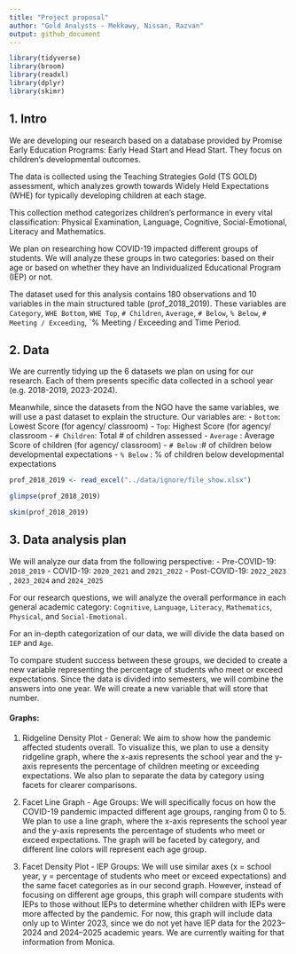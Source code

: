 ```yaml
---
title: "Project proposal"
author: "Gold Analysts - Mekkawy, Nissan, Razvan"
output: github_document
---
```


```r
library(tidyverse)
library(broom)
library(readxl)
library(dplyr)
library(skimr)
```

## 1. Intro 

We are developing our research based on a database provided by Promise Early Education Programs: Early Head Start and Head Start. They focus on children’s developmental outcomes. 

The data is collected using the Teaching Strategies Gold (TS GOLD) assessment, which analyzes growth towards Widely Held Expectations (WHE) for typically developing children at each stage. 

This collection method categorizes children’s performance in every vital classification: Physical Examination, Language, Cognitive, Social-Emotional, Literacy and Mathematics.

We plan on researching how COVID-19 impacted different groups of students. We will analyze these groups in two categories: based on their age or based on whether they have an Individualized Educational Program (IEP) or not.

The dataset used for this analysis contains 180 observations and 10 variables in the main structured table (prof_2018_2019). These variables are `Category`, `WHE Bottom`, `WHE Top`, `# Children`, `Average`, `# Below`, `% Below`, `# Meeting / Exceeding`, `% Meeting / Exceeding and Time Period.

## 2. Data

We are currently tidying up the 6 datasets we plan on using for our research. Each of them presents specific data collected in a school year (e.g. 2018-2019, 2023-2024).

Meanwhile, since the datasets from the NGO have the same variables, we will use a past dataset to explain the structure. Our variables are: 
- `Bottom`: Lowest Score (for agency/ classroom)
- `Top`: Highest Score (for agency/ classroom
- `# Children`: Total # of children assessed
- `Average` : Average Score of children (for agency/ classroom)
- `# Below` :# of children below developmental expectations
- `% Below` : % of children below developmental expectations

```r
prof_2018_2019 <- read_excel("../data/ignore/file_show.xlsx")
```

```r
glimpse(prof_2018_2019)
```

```r
skim(prof_2018_2019)
```

## 3. Data analysis plan

We will analyze our data from the following perspective:
- Pre-COVID-19: `2018_2019`
- COVID-19: `2020_2021` and `2021_2022`
- Post-COVID-19: `2022_2023` , `2023_2024` and `2024_2025`

For our research questions, we will analyze the overall performance in each general academic category: `Cognitive`, `Language`, `Literacy`, `Mathematics`, `Physical`, and `Social-Emotional`. 

For an in-depth categorization of our data, we will divide the data based on `IEP` and `Age`. 

To compare student success between these groups, we decided to create a new variable representing the percentage of students who meet or exceed expectations. Since the data is divided into semesters, we will combine the answers into one year. We will create a new variable that will store that number. 

#### Graphs:

1. Ridgeline Density Plot - General:  We aim to show how the pandemic affected students overall. To visualize this, we plan to use a density ridgeline graph, where the x-axis represents the school year and the y-axis represents the percentage of children meeting or exceeding expectations. We also plan to separate the data by category using facets for clearer comparisons.

2. Facet Line Graph - Age Groups: We will specifically focus on how the COVID-19 pandemic impacted different age groups, ranging from 0 to 5. We plan to use a line graph, where the x-axis represents the school year and the y-axis represents the percentage of students who meet or exceed expectations. The graph will be faceted by category, and different line colors will represent each age group.

3. Facet Density Plot - IEP Groups: We will use similar axes (x = school year, y = percentage of students who meet or exceed expectations) and the same facet categories as in our second graph. However, instead of focusing on different age groups, this graph will compare students with IEPs to those without IEPs to determine whether children with IEPs were more affected by the pandemic. For now, this graph will include data only up to Winter 2023, since we do not yet have IEP data for the 2023–2024 and 2024–2025 academic years. We are currently waiting for that information from Monica.
